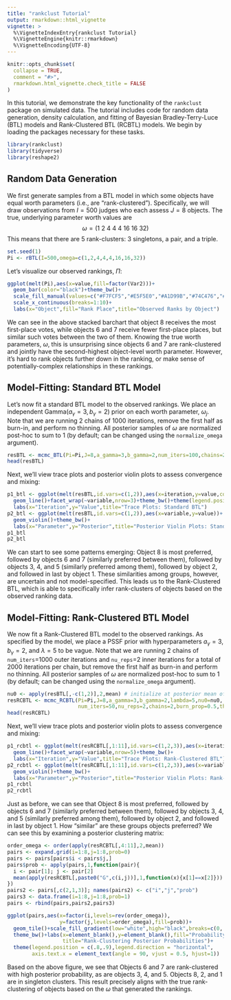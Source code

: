```yaml
---
title: "rankclust Tutorial"
output: rmarkdown::html_vignette
vignette: >
  %\VignetteIndexEntry{rankclust Tutorial}
  %\VignetteEngine{knitr::rmarkdown}
  %\VignetteEncoding{UTF-8}
---
```


```r
knitr::opts_chunk$set(
  collapse = TRUE,
  comment = "#>",
  rmarkdown.html_vignette.check_title = FALSE
)
```

In this tutorial, we demonstrate the key functionality of the `rankclust` package on simulated data. The tutorial includes code for random data generation, density calculation, and fitting of Bayesian Bradley-Terry-Luce (BTL) models and Rank-Clustered BTL (RCBTL) models. We begin by loading the packages necessary for these tasks.

```r
library(rankclust)
library(tidyverse)
library(reshape2)
```

## Random Data Generation

We first generate samples from a BTL model in which some objects have equal worth parameters (i.e., are "rank-clustered"). Specifically, we will draw observations from $I=500$ judges who each assess $J=8$ objects. The true, underlying parameter worth values are 
$$\omega = \big(1 \ 2 \ 4 \ 4 \ 4 \ 16 \ 16 \ 32 \big)$$
This means that there are 5 rank-clusters: 3 singletons, a pair, and a triple.

```r
set.seed(1)
Pi <- rBTL(I=500,omega=c(1,2,4,4,4,16,16,32))
```

Let's visualize our observed rankings, $\Pi$:

```r
ggplot(melt(Pi),aes(x=value,fill=factor(Var2)))+
  geom_bar(color="black")+theme_bw()+
  scale_fill_manual(values=c("#F7FCF5","#E5F5E0","#A1D99B","#74C476","#238B45","#006D2C","#00441B","black"))+
  scale_x_continuous(breaks=1:10)+
  labs(x="Object",fill="Rank Place",title="Observed Ranks by Object")
```

We can see in the above stacked barchart that object 8 receives the most first-place votes, while objects 6 and 7 receive fewer first-place places, but similar such votes between the two of them. Knowing the true worth parameters, $\omega$, this is unsurprising since objects 6 and 7 are rank-clustered and jointly have the second-highest object-level worth parameter. However, it's hard to rank objects further down in the ranking, or make sense of potentially-complex relationships in these rankings.

## Model-Fitting: Standard BTL Model

Let's now fit a standard BTL model to the observed rankings. We place an independent Gamma($a_\gamma=3,b_\gamma=2$) prior on each worth parameter, $\omega_j$. Note that we are running 2 chains of 1000 iterations, remove the first half as burn-in, and perform no thinning. All posterior samples of $\omega$ are normalized post-hoc to sum to 1 (by default; can be changed using the `normalize_omega` argument).

```r
resBTL <- mcmc_BTL(Pi=Pi,J=8,a_gamma=3,b_gamma=2,num_iters=100,chains=2,burn_prop = 0.5, thin = 1,seed = 1)
head(resBTL)
```

Next, we'll view trace plots and posterior violin plots to assess convergence and mixing:

```r
p1_btl <- ggplot(melt(resBTL,id.vars=c(1,2)),aes(x=iteration,y=value,color=chain))+
  geom_line()+facet_wrap(~variable,nrow=3)+theme_bw()+theme(legend.position = c(.85,.12))+
  labs(x="Iteration",y="Value",title="Trace Plots: Standard BTL")
p2_btl <- ggplot(melt(resBTL,id.vars=c(1,2)),aes(x=variable,y=value))+
  geom_violin()+theme_bw()+
  labs(x="Parameter",y="Posterior",title="Posterior Violin Plots: Standard BTL")
p1_btl
p2_btl
```

We can start to see some patterns emerging: Object 8 is most preferred, followed by objects 6 and 7 (similarly preferred between them), followed by objects 3, 4, and 5 (similarly preferred among them), followed by object 2, and followed in last by object 1. These similarities among groups, however, are uncertain and not model-specified. This leads us to the Rank-Clustered BTL, which is able to specifically infer rank-clusters of objects based on the observed ranking data.

## Model-Fitting: Rank-Clustered BTL Model

We now fit a Rank-Clustered BTL model to the observed rankings. As specified by the model, we place a PSSF prior with hyperparameters $a_\gamma=3$, $b_\gamma=2$, and $\lambda=5$ to be vague. Note that we are running 2 chains of `num_iters`=1000 outer iterations and `nu_reps`=2 inner iterations for a total of 2000 iterations per chain, but remove the first half as burn-in and perform no thinning. All posterior samples of $\omega$ are normalized post-hoc to sum to 1 (by default; can be changed using the `normalize_omega` argument).

```r
nu0 <- apply(resBTL[,-c(1,2)],2,mean) # initialize at posterior mean of standard model
resRCBTL <- mcmc_RCBTL(Pi=Pi,J=8,a_gamma=3,b_gamma=2,lambda=5,nu0=nu0,
                       num_iters=50,nu_reps=2,chains=2,burn_prop=0.5,thin=1,seed=1)
head(resRCBTL)
```
Next, we'll view trace plots and posterior violin plots to assess convergence and mixing:

```r
p1_rcbtl <- ggplot(melt(resRCBTL[,1:11],id.vars=c(1,2,3)),aes(x=iteration,y=value,color=chain))+
  geom_line()+facet_wrap(~variable,nrow=5)+theme_bw()+
  labs(x="Iteration",y="Value",title="Trace Plots: Rank-Clustered BTL")
p2_rcbtl <- ggplot(melt(resRCBTL[,1:11],id.vars=c(1,2,3)),aes(x=variable,y=value))+
  geom_violin()+theme_bw()+
  labs(x="Parameter",y="Posterior",title="Posterior Violin Plots: Rank-Clustered BTL")
p1_rcbtl
p2_rcbtl
```

Just as before, we can see that Object 8 is most preferred, followed by objects 6 and 7 (similarly preferred between them), followed by objects 3, 4, and 5 (similarly preferred among them), followed by object 2, and followed in last by object 1. How "similar" are these groups objects preferred? We can see this by examining a posterior clustering matrix:

```r
order_omega <- order(apply(resRCBTL[,4:11],2,mean))
pairs <- expand.grid(i=1:8,j=1:8,prob=0)
pairs <- pairs[pairs$i < pairs$j,]
pairs$prob <- apply(pairs,1,function(pair){
  i <- pair[1]; j <- pair[2]
  mean(apply(resRCBTL[,paste0("G",c(i,j))],1,function(x){x[1]==x[2]}))
})
pairs2 <- pairs[,c(2,1,3)]; names(pairs2) <- c("i","j","prob")
pairs3 <- data.frame(i=1:8,j=1:8,prob=1)
pairs <- rbind(pairs,pairs2,pairs3)

ggplot(pairs,aes(x=factor(i,levels=rev(order_omega)),
                 y=factor(j,levels=order_omega),fill=prob))+
  geom_tile()+scale_fill_gradient(low="white",high="black",breaks=c(0,.5,1))+
  theme_bw()+labs(x=element_blank(),y=element_blank(),fill="Probability",
                  title="Rank-Clustering Posterior Probabilities")+
  theme(legend.position = c(.8,.9),legend.direction = "horizontal",
        axis.text.x = element_text(angle = 90, vjust = 0.5, hjust=1))
```

Based on the above figure, we see that Objects 6 and 7 are rank-clustered with high posterior probability, as are objects 3, 4, and 5. Objects 8, 2, and 1 are in singleton clusters. This result precisely aligns with the true rank-clustering of objects based on the $\omega$ that generated the rankings.


